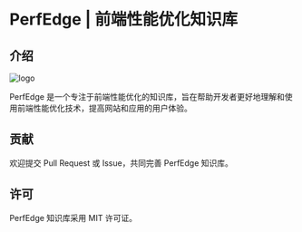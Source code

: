 
# PerfEdge | 前端性能优化知识库

<Counter />

## 介绍

![logo](/logo.png)

PerfEdge 是一个专注于前端性能优化的知识库，旨在帮助开发者更好地理解和使用前端性能优化技术，提高网站和应用的用户体验。

## 贡献

欢迎提交 Pull Request 或 Issue，共同完善 PerfEdge 知识库。

## 许可

PerfEdge 知识库采用 MIT 许可证。
